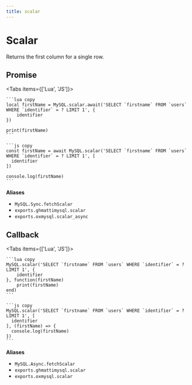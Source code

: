 ```yaml
---
title: scalar
---
```



# Scalar

Returns the first column for a single row.

## Promise

<Tabs items={['Lua', 'JS']}>
  <Tab>

    ```lua copy
    local firstName = MySQL.scalar.await('SELECT `firstname` FROM `users` WHERE `identifier` = ? LIMIT 1', {
        identifier
    })

    print(firstName)
    ```

  </Tab>
  <Tab>

    ```js copy
    const firstName = await MySQL.scalar('SELECT `firstname` FROM `users` WHERE `identifier` = ? LIMIT 1', [
      identifier
    ])

    console.log(firstName)
    ```

  </Tab>
</Tabs>

**Aliases**

- `MySQL.Sync.fetchScalar`
- `exports.ghmattimysql.scalar`
- `exports.oxmysql.scalar_async`

## Callback

<Tabs items={['Lua', 'JS']}>
  <Tab>

    ```lua copy
    MySQL.scalar('SELECT `firstname` FROM `users` WHERE `identifier` = ? LIMIT 1', {
        identifier
    }, function(firstName)
        print(firstName)
    end)
    ```

  </Tab>
  <Tab>

    ```js copy
    MySQL.scalar('SELECT `firstname` FROM `users` WHERE `identifier` = ? LIMIT 1', [
      identifier
    ], (firstName) => {
      console.log(firstName)
    })
    ```

  </Tab>
</Tabs>

**Aliases**

- `MySQL.Async.fetchScalar`
- `exports.ghmattimysql.scalar`
- `exports.oxmysql.scalar`
